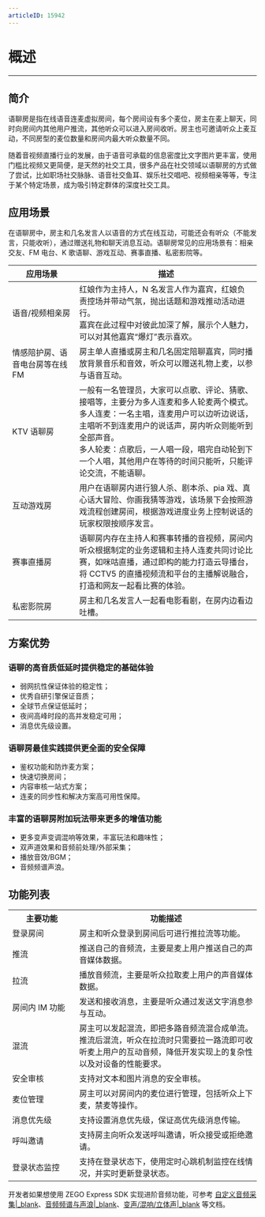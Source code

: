 ```yaml
---
articleID: 15942
---
```

# 概述

- - -

## 简介
语聊房是指在线语音连麦虚拟房间，每个房间设有多个麦位，房主在麦上聊天，同时向房间内其他用户推流，其他听众可以进入房间收听。房主也可邀请听众上麦互动，不同房型的麦位数量和房间内最大听众数量不同。

随着音视频直播行业的发展，由于语音可承载的信息密度比文字图片更丰富，使用门槛比视频又更简便，是天然的社交工具，很多产品在社交领域以语聊房的方式做了尝试，比如职场社交脉脉、语音社交鱼耳、娱乐社交唱吧、视频相亲等等，专注于某个特定场景，成为吸引特定群体的深度社交工具。

## 应用场景

在语聊房中，房主和几名发言人以语音的方式在线互动，可能还会有听众（不能发言，只能收听），通过赠送礼物和聊天消息互动。语聊房常见的应用场景有：相亲交友、FM 电台、K 歌语聊、游戏互动、赛事直播、私密影院等。

<style>
table th:nth-of-type(1) {min-width: 120px; width: 25%;}
table {width: 100%;}
</style>

| 应用场景 | 描述 |
| -- | -- |
| 语音/视频相亲房 | 红娘作为主持人，N 名发言人作为嘉宾，红娘负责控场并带动气氛，抛出话题和游戏推动活动进行。<br>嘉宾在此过程中对彼此加深了解，展示个人魅力，可以对其他嘉宾“爆灯”表示喜欢。 |
| 情感陪护房、语音电台房等在线 FM | 房主单人直播或房主和几名固定陪聊嘉宾，同时播放背景音乐和音效，听众可以赠送礼物上麦，以参与语音互动。 |
| KTV 语聊房 | 一般有一名管理员，大家可以点歌、评论、猜歌、接唱等，主要分为多人连麦和多人轮麦两个模式。<br>多人连麦：一名主唱，连麦用户可以边听边说话，主唱听不到连麦用户的说话声，房内听众则能听到全部声音。<br>多人轮麦：点歌后，一人唱一段，唱完自动轮到下一个人唱，其他用户在等待的时间只能听，只能评论交流，不能语聊。|
| 互动游戏房 | 用户在语聊房内进行狼人杀、剧本杀、pia 戏、真心话大冒险、你画我猜等游戏，该场景下会按照游戏流程创建房间，根据游戏进度业务上控制说话的玩家权限按顺序发言。 |
| 赛事直播房 | 语聊房内存在主持人和赛事转播的音视频，房间内听众根据制定的业务逻辑和主持人连麦共同讨论比赛，如咪咕直播，通过即构的能力打造云导播台，将 CCTV5 的直播视频流和平台的主播解说融合，打造和网友一起看比赛的体验。|
| 私密影院房 | 房主和几名发言人一起看电影看剧，在房内边看边吐槽。 |

## 方案优势

### 语聊的高音质低延时提供稳定的基础体验
- 弱网抗性保证体验的稳定性；
- 优秀自研引擎保证音质；
- 全球节点保证低延时；
- 夜间高峰时段的高并发稳定可用；
- 消息优先级设置。
### 语聊房最佳实践提供更全面的安全保障
- 鉴权功能和防炸麦方案；
- 快速切换房间；
- 内容审核一站式方案；
- 连麦的同步性和解决方案高可用性保障。
### 丰富的语聊房附加玩法带来更多的增值功能
- 更多变声变调混响等效果，丰富玩法和趣味性；
- 双声道效果和音频前处理/外部采集；
- 播放音效/BGM；
- 音频频谱声浪。

## 功能列表

<table>
  <colgroup>
    <col>
    <col>
  </colgroup>
<tbody><tr>
<th>主要功能</th>
<th>功能描述</th>
</tr>
<tr>
<td>登录房间</td>
<td>房主和听众登录到房间后可进行推拉流等功能。</td>
</tr>
<tr>
<td>推流</td>
<td>推送自己的音频流，主要是麦上用户推送自己的声音媒体数据。</td>
</tr>
<tr>
<td>拉流</td>
<td>播放音频流，主要是听众拉取麦上用户的声音媒体数据。</td>
</tr>
<tr>
<td>房间内 IM 功能</td>
<td>发送和接收消息，主要是听众通过发送文字消息参与互动。</td>
</tr>
<tr>
<td>混流</td>
<td>房主可以发起混流，即把多路音频流混合成单流。推流后混流，听众在拉流时只需要拉一路流即可收听麦上用户的互动音频，降低开发实现上的复杂性以及对设备的性能要求。</td>
</tr>
<tr>
<td>安全审核</td>
<td>支持对文本和图片消息的安全审核。</td>
</tr>
<tr>
<td>麦位管理</td>
<td>房主可以对房间内的麦位进行管理，包括听众上下麦，禁麦等操作。</td>
</tr>
<tr>
<td>消息优先级</td>
<td>支持设置消息优先级，保证高优先级消息传输。</td>
</tr>
<tr>
<td>呼叫邀请</td>
<td>支持房主向听众发送呼叫邀请，听众接受或拒绝邀请。</td>
</tr>
<tr>
<td>登录状态监控</td>
<td>支持在登录状态下，使用定时心跳机制监控在线情况，并实时更新登录状态。</td>
</tr>
</tbody></table>

<div class="mk-warning">

开发者如果想使用 ZEGO Express SDK 实现进阶音频功能，可参考 [自定义音频采集\|_blank](!ExpressVideoSDK-AudioAdvanced/custom_audio_io)、[音频频谱与声浪\|_blank](!ExpressVideoSDK-AudioAdvanced/SoundLevelSpectrum)、[变声/混响/立体声\|_blank](!ExpressVideoSDK-AudioAdvanced/AudioEffects) 等文档。
</div>
